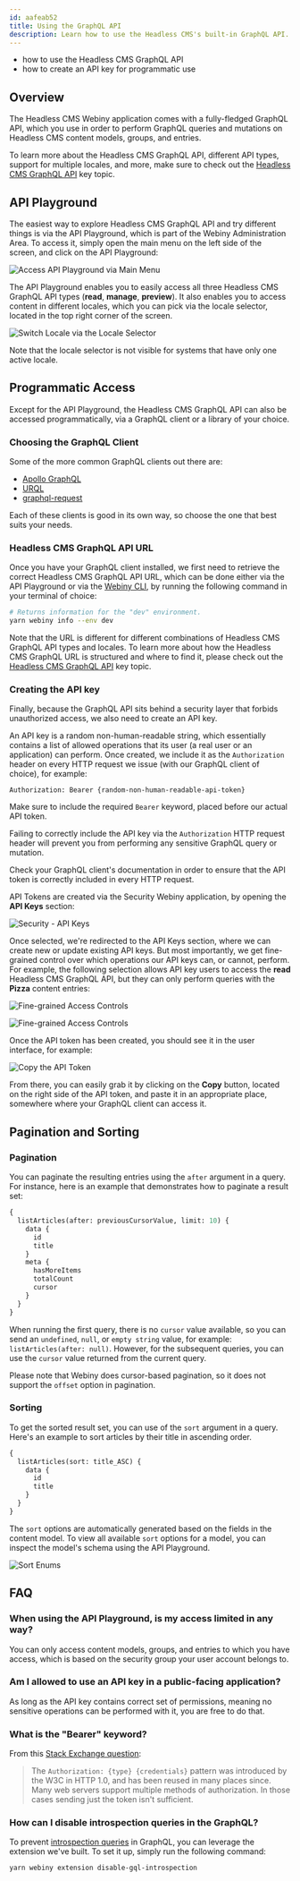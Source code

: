 ```yaml
---
id: aafeab52
title: Using the GraphQL API
description: Learn how to use the Headless CMS's built-in GraphQL API.
---
```



<Alert type="success" title="What you'll learn">

- how to use the Headless CMS GraphQL API
- how to create an API key for programmatic use

</Alert>

## Overview

The Headless CMS Webiny application comes with a fully-fledged GraphQL API, which you use in order to perform GraphQL queries and mutations on Headless CMS content models, groups, and entries.

<Alert type="info">

To learn more about the Headless CMS GraphQL API, different API types, support for multiple locales, and more, make sure to check out the [Headless CMS GraphQL API](/docs/{version}/headless-cms/basics/graphql-api) key topic.

</Alert>

## API Playground

The easiest way to explore Headless CMS GraphQL API and try different things is via the API Playground, which is part of the Webiny Administration Area. To access it, simply open the main menu on the left side of the screen, and click on the API Playground:

![Access API Playground via Main Menu](./assets/using-graphql-api/api_playground_from_main_menu.png)

The API Playground enables you to easily access all three Headless CMS GraphQL API types (**read**, **manage**, **preview**). It also enables you to access content in different locales, which you can pick via the locale selector, located in the top right corner of the screen.

![Switch Locale via the Locale Selector](./assets/using-graphql-api/api-playground-switch-locale.png)

<Alert type="info">

Note that the locale selector is not visible for systems that have only one active locale.

</Alert>

## Programmatic Access

Except for the API Playground, the Headless CMS GraphQL API can also be accessed programmatically, via a GraphQL client or a library of your choice.

### Choosing the GraphQL Client

Some of the more common GraphQL clients out there are:

- [Apollo GraphQL](https://www.apollographql.com/docs/react/)
- [URQL](https://formidable.com/open-source/urql/)
- [graphql-request](https://www.npmjs.com/package/graphql-request)

Each of these clients is good in its own way, so choose the one that best suits your needs.

### Headless CMS GraphQL API URL

Once you have your GraphQL client installed, we first need to retrieve the correct Headless CMS GraphQL API URL, which can be done either via the API Playground or via the [Webiny CLI](/docs/{version}/core-development-concepts/basics/webiny-cli), by running the following command in your terminal of choice:

```bash
# Returns information for the "dev" environment.
yarn webiny info --env dev
```

<Alert type="info">

Note that the URL is different for different combinations of Headless CMS GraphQL API types and locales. To learn more about how the Headless CMS GraphQL URL is structured and where to find it, please check out the [Headless CMS GraphQL API](/docs/{version}/headless-cms/basics/graphql-api#the-graphql-api-url-structure) key topic.

</Alert>

### Creating the API key

Finally, because the GraphQL API sits behind a security layer that forbids unauthorized access, we also need to create an API key.

An API key is a random non-human-readable string, which essentially contains a list of allowed operations that its user (a real user or an application) can perform. Once created, we include it as the `Authorization` header on every HTTP request we issue (with our GraphQL client of choice), for example:

```
Authorization: Bearer {random-non-human-readable-api-token}
```

<Alert type="info">

Make sure to include the required `Bearer` keyword, placed before our actual API token.

</Alert>

<Alert type="warning">

Failing to correctly include the API key via the `Authorization` HTTP request header will prevent you from performing any sensitive GraphQL query or mutation.

Check your GraphQL client's documentation in order to ensure that the API token is correctly included in every HTTP request.

</Alert>

API Tokens are created via the Security Webiny application, by opening the **API Keys** section:

![Security - API Keys](./assets/using-graphql-api/security-api-keys.png)

Once selected, we're redirected to the API Keys section, where we can create new or update existing API keys. But most importantly, we get fine-grained control over which operations our API keys can, or cannot, perform. For example, the following selection allows API key users to access the **read** Headless CMS GraphQL API, but they can only perform queries with the **Pizza** content entries:

![Fine-grained Access Controls](./assets/using-graphql-api/security-api-keys-form-1.png)

![Fine-grained Access Controls](./assets/using-graphql-api/security-api-keys-form-2.png)

Once the API token has been created, you should see it in the user interface, for example:

![Copy the API Token](./assets/using-graphql-api/api-token-value.png)

From there, you can easily grab it by clicking on the **Copy** button, located on the right side of the API token, and paste it in an appropriate place, somewhere where your GraphQL client can access it.

## Pagination and Sorting

### Pagination

You can paginate the resulting entries using the `after` argument in a query. For instance, here is an example that demonstrates how to paginate a result set:

```graphql
{
  listArticles(after: previousCursorValue, limit: 10) {
    data {
      id
      title
    }
    meta {
      hasMoreItems
      totalCount
      cursor
    }
  }
}
```

When running the first query, there is no `cursor` value available, so you can send an `undefined`, `null`, or `empty string` value, for example: `listArticles(after: null)`. However, for the subsequent queries, you can use the `cursor` value returned from the current query.

<Alert type="info">

Please note that Webiny does cursor-based pagination, so it does not support the `offset` option in pagination.

</Alert>

### Sorting

To get the sorted result set, you can use of the `sort` argument in a query.
Here's an example to sort articles by their title in ascending order.

```graphql
{
  listArticles(sort: title_ASC) {
    data {
      id
      title
    }
  }
}
```

The `sort` options are automatically generated based on the fields in the content model. To view all available `sort` options for a model, you can inspect the model's schema using the API Playground.

![Sort Enums](./assets/using-graphql-api/sort-enums.png)

## FAQ

### When using the API Playground, is my access limited in any way?

You can only access content models, groups, and entries to which you have access, which is based on the security group your user account belongs to.

### Am I allowed to use an API key in a public-facing application?

As long as the API key contains correct set of permissions, meaning no sensitive operations can be performed with it, you are free to do that.

### What is the "Bearer" keyword?

From this [Stack Exchange question](https://security.stackexchange.com/a/120244):

> The `Authorization: {type} {credentials}` pattern was introduced by the W3C in HTTP 1.0, and has been reused in many places since. Many web servers support multiple methods of authorization. In those cases sending just the token isn't sufficient.

### How can I disable introspection queries in the GraphQL?

To prevent [introspection queries](https://graphql.org/learn/introspection/) in GraphQL, you can leverage the extension we've built. To set it up, simply run the following command:

```bash
yarn webiny extension disable-gql-introspection
```
